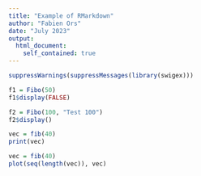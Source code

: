 ```yaml
---
title: "Example of RMarkdown"
author: "Fabien Ors"
date: "July 2023"
output:
  html_document:
    self_contained: true
---
```


```r
suppressWarnings(suppressMessages(library(swigex)))
```

```r
f1 = Fibo(50)
f1$display(FALSE)
```

```r
f2 = Fibo(100, "Test 100")
f2$display()
```

```r
vec = fib(40)
print(vec)
```

```r
vec = fib(40)
plot(seq(length(vec)), vec)
```